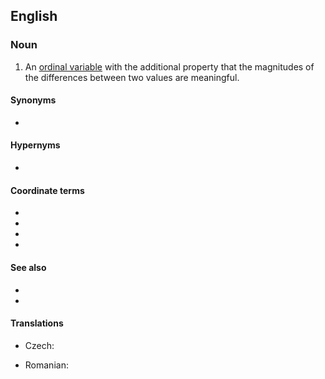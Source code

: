 ==English==

===Noun===
{{en-noun|head=[[interval]] [[variable]]}}

# {{label|en|statistics}} An [[ordinal variable]] with the additional property that the magnitudes of the differences between two values are meaningful.
{{examples-right|examples=Absolute time:<br>10PM (today) > 8PM (today)<br>'''10PM (today) - 8PM (today) = 2 hours<br>8PM (today) + 2 hours = 10pm (today)'''<br>2PM + 10PM - ''not defined''<br>10PM / 8PM - ''not defined''<br>10PM * 8PM - ''not defined''<br>10PM * 2 hours - ''not defined''}}

====Synonyms====
* {{sense|variable with meaningful differences}} {{l|en|equal-interval variable}}

====Hypernyms====
* {{l|en|cardinal variable}}

====Coordinate terms====
* {{l|en|categorical variable}}
* {{l|en|nominal variable}}
* {{l|en|ordinal variable}}
* {{l|en|ratio variable}}

====See also====
* {{pedialite|Level of measurement}}
* {{l|en|interval scale}}

====Translations====
{{trans-top|variable}}
* Czech: {{t|cs|intervalová proměnná|f}}
{{trans-mid}}
* Romanian: {{t|ro|variabilă de interval|f}}
{{trans-bottom}}